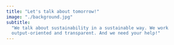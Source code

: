 ```yaml
---
title: "Let's talk about tomorrow!"
image: "./background.jpg"
subtitle:
  "We talk about sustainability in a sustainable way. We work
  output-oriented and transparent. And we need your help!"
---
```


<!-- https://unsplash.com/photos/2qtnK7lcPTo?utm_source=unsplash&utm_medium=referral&utm_content=creditShareLink -->
